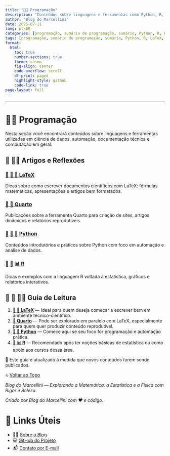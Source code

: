 ```yaml
---
title: "👨‍💻 Programação"
description: "Conteúdos sobre linguagens e ferramentas como Python, R, LaTeX e Quarto, voltados à documentação técnica, análise de dados e ciência computacional."
author: "Blog do Marcellini"
date: 2025-07-11
lang: pt-BR
categories: [programação, sumário de programação, sumário, Python, R, LaTeX, Quarto, YAML]
tags: [programação, sumário de programação, sumário, Python, R, LaTeX, Quarto, YAML]
format:
  html:
    toc: true
    number-sections: true
    theme: cosmo
    fig-align: center
    code-overflow: scroll
    df-print: paged
    highlight-style: github
    code-link: true
page-layout: full
---
```


---

# 👨‍💻 Programação

Nesta seção você encontrará conteúdos sobre linguagens e ferramentas utilizadas em ciência de dados, automação, documentação técnica e computação em geral.

## 📘 👨‍💻 Artigos e Reflexões

### [📘 📄 📐 LaTeX](latex/index.qmd)
Dicas sobre como escrever documentos científicos com LaTeX: fórmulas matemáticas, apresentações e artigos bem formatados.

### [📘 📄 Quarto](quarto/index.qmd)
Publicações sobre a ferramenta Quarto para criação de sites, artigos dinâmicos e relatórios reprodutíveis.

### [📘 📄 🐍 Python](python/index.qmd)
Conteúdos introdutórios e práticos sobre Python com foco em automação e análise de dados.

### [📘 📄 📊 R](r/index.qmd)
Dicas e exemplos com a linguagem R voltada à estatística, gráficos e relatórios interativos.

## 🧭 📘 👨‍💻 Guia de Leitura

1. **[📄 📐 LaTeX](latex/index.qmd)** — Ideal para quem deseja começar a escrever bem em ambiente técnico-científico.
2. **[📄 Quarto](quarto/index.qmd)** — Pode ser explorado em paralelo com LaTeX, especialmente para quem quer produzir conteúdo reprodutível.
3. **[📄 🐍 Python](python/index.qmd)** — Comece aqui se seu foco for programação e automação prática.
4. **[📄 📊 R](r/index.qmd)** — Recomendado após ter noções básicas de estatística ou como apoio aos cursos dessa área.

📌 Este guia é atualizado à medida que novos conteúdos forem sendo publicados.

🔝 [Voltar ao Topo](index.qmd)

*Blog do Marcellini — Explorando a Matemática, a Estatística e a Física com Rigor e Beleza.*

:::{.callout-note}
*Criado por Blog do Marcellini com ❤️ e código.*
:::

# 🔗 Links Úteis

- 🧑‍🏫 [Sobre o Blog](../../posts/pessoal/sobre-o-blog.qmd)
- 💻 <a href="https://github.com/marcellini-celso/blog-marcellini-V2.git" target="_blank">GitHub do Projeto</a>
- 📬 [Contato por E-mail](mailto:prof.marcellini@gmail.com)

